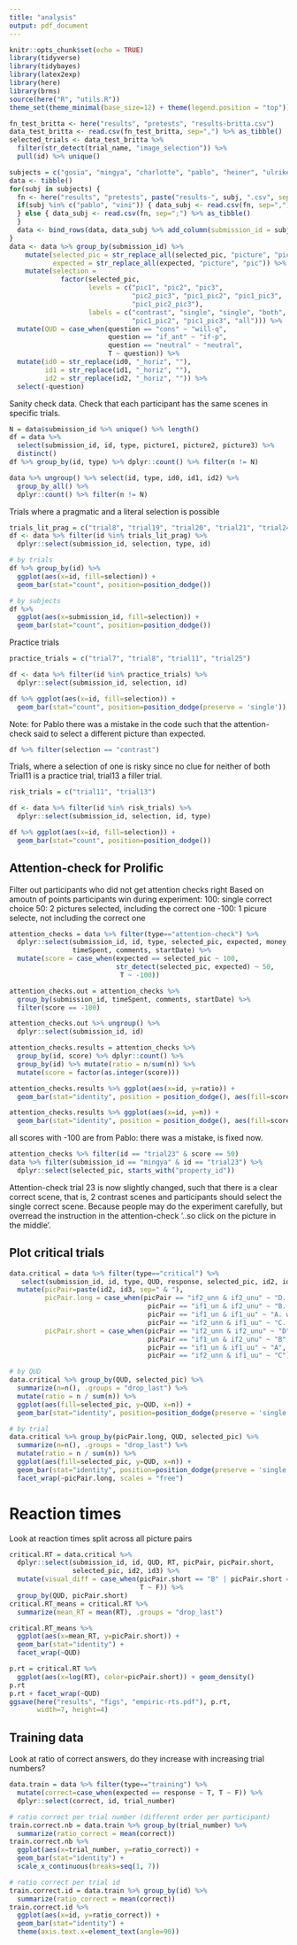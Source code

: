 ```yaml
---
title: "analysis"
output: pdf_document
---
```


```r
knitr::opts_chunk$set(echo = TRUE)
library(tidyverse)
library(tidybayes)
library(latex2exp)
library(here)
library(brms)
source(here("R", "utils.R"))
theme_set(theme_minimal(base_size=12) + theme(legend.position = "top"))
```

```r
fn_test_britta <- here("results", "pretests", "results-britta.csv")
data_test_britta <- read.csv(fn_test_britta, sep=",") %>% as_tibble()
selected_trials <- data_test_britta %>%
  filter(str_detect(trial_name, "image_selection")) %>% 
  pull(id) %>% unique()

subjects = c("gosia", "mingya", "charlotte", "pablo", "heiner", "ulrike")
data <- tibble()
for(subj in subjects) {
  fn <- here("results", "pretests", paste("results-", subj, ".csv", sep=""))
  if(subj %in% c("pablo", "vini")) { data_subj <- read.csv(fn, sep=",") %>% as_tibble() 
  } else { data_subj <- read.csv(fn, sep=";") %>% as_tibble()
  }
  data <- bind_rows(data, data_subj %>% add_column(submission_id = subj))
}
data <- data %>% group_by(submission_id) %>% 
    mutate(selected_pic = str_replace_all(selected_pic, "picture", "pic"), 
           expected = str_replace_all(expected, "picture", "pic")) %>% 
    mutate(selection = 
             factor(selected_pic, 
                    levels = c("pic1", "pic2", "pic3", 
                               "pic2_pic3", "pic1_pic2", "pic1_pic3",
                               "pic1_pic2_pic3"), 
                    labels = c("contrast", "single", "single", "both", 
                               "pic1_pic2", "pic1_pic3", "all"))) %>% 
  mutate(QUD = case_when(question == "cons" ~ "will-q", 
                         question == "if_ant" ~ "if-p",
                         question == "neutral" ~ "neutral", 
                         T ~ question)) %>% 
  mutate(id0 = str_replace(id0, "_horiz", ""),
         id1 = str_replace(id1, "_horiz", ""),
         id2 = str_replace(id2, "_horiz", "")) %>% 
  select(-question)
```

Sanity check data. Check that each participant has the same scenes in specific trials.

```r
N = data$submission_id %>% unique() %>% length()
df = data %>% 
  select(submission_id, id, type, picture1, picture2, picture3) %>% 
  distinct() 
df %>% group_by(id, type) %>% dplyr::count() %>% filter(n != N)

data %>% ungroup() %>% select(id, type, id0, id1, id2) %>% 
  group_by_all() %>% 
  dplyr::count() %>% filter(n != N)

```

Trials where a pragmatic and a literal selection is possible

```r
trials_lit_prag = c("trial8", "trial19", "trial20", "trial21", "trial24")
df <- data %>% filter(id %in% trials_lit_prag) %>% 
  dplyr::select(submission_id, selection, type, id)

# by trials
df %>% group_by(id) %>% 
  ggplot(aes(x=id, fill=selection)) + 
  geom_bar(stat="count", position=position_dodge())

# by subjects
df %>% 
  ggplot(aes(x=submission_id, fill=selection)) + 
  geom_bar(stat="count", position=position_dodge())
```

Practice trials

```r
practice_trials = c("trial7", "trial8", "trial11", "trial25")

df <- data %>% filter(id %in% practice_trials) %>% 
  dplyr::select(submission_id, selection, id)

df %>% ggplot(aes(x=id, fill=selection)) + 
  geom_bar(stat="count", position=position_dodge(preserve = 'single'))
```

Note: for Pablo there was a mistake in the code such that the attention-check
said to select a different picture than expected.

```r
df %>% filter(selection == "contrast")
```


Trials, where a selection of one is risky since no clue for neither of both
Trial11 is a practice trial, trial13 a filler trial.

```r
risk_trials = c("trial11", "trial13")

df <- data %>% filter(id %in% risk_trials) %>% 
  dplyr::select(submission_id, selection, id, type)

df %>% ggplot(aes(x=id, fill=selection)) + 
  geom_bar(stat="count", position=position_dodge())
```

## Attention-check for Prolific

Filter out participants who did not get attention checks right
Based on amoutn of points participants win during experiment:
100: single correct choice
50: 2 pictures selected, including the correct one
-100: 1 picure selecte, not including the correct one

```r
attention_checks = data %>% filter(type=="attention-check") %>% 
  dplyr::select(submission_id, id, type, selected_pic, expected, money, 
                timeSpent, comments, startDate) %>% 
  mutate(score = case_when(expected == selected_pic ~ 100,
                           str_detect(selected_pic, expected) ~ 50,
                            T ~ -100))

attention_checks.out = attention_checks %>%
  group_by(submission_id, timeSpent, comments, startDate) %>% 
  filter(score == -100)

attention_checks.out %>% ungroup() %>%
  dplyr::select(submission_id, id)

attention_checks.results = attention_checks %>%
  group_by(id, score) %>% dplyr::count() %>% 
  group_by(id) %>% mutate(ratio = n/sum(n)) %>% 
  mutate(score = factor(as.integer(score)))

attention_checks.results %>% ggplot(aes(x=id, y=ratio)) +
  geom_bar(stat="identity", position = position_dodge(), aes(fill=score))

attention_checks.results %>% ggplot(aes(x=id, y=n)) +
  geom_bar(stat="identity", position = position_dodge(), aes(fill=score))
```

all scores with -100 are from Pablo: there was a mistake, is fixed now.

```r
attention_checks %>% filter(id == "trial23" & score == 50) 
data %>% filter(submission_id == "mingya" & id == "trial23") %>% 
  dplyr::select(selected_pic, starts_with("property_id"))
```

Attention-check trial 23 is now slightly changed, such that there is a clear correct scene, 
that is, 2 contrast scenes and participants should select the single correct scene. Because people may do the experiment carefully, but overread 
the instruction in the attention-check '..so click on the picture in the middle'.


## Plot critical trials

```r
data.critical = data %>% filter(type=="critical") %>% 
   select(submission_id, id, type, QUD, response, selected_pic, id2, id3, RT) %>% 
  mutate(picPair=paste(id2, id3, sep=" & "),
         picPair.long = case_when(picPair == "if2_unn & if2_unu" ~ "D. withDistractor-external", 
                                   picPair == "if1_un & if2_unu" ~ "B. w/oDistractor-external",
                                   picPair == "if1_un & if1_uu" ~ "A. w/oDistractor-internal",
                                   picPair == "if2_unn & if1_uu" ~ "C. withDistractor-internal"),
         picPair.short = case_when(picPair == "if2_unn & if2_unu" ~ "D", 
                                   picPair == "if1_un & if2_unu" ~ "B",
                                   picPair == "if1_un & if1_uu" ~ "A",
                                   picPair == "if2_unn & if1_uu" ~ "C"))

# by QUD
data.critical %>% group_by(QUD, selected_pic) %>% 
  summarize(n=n(), .groups = "drop_last") %>% 
  mutate(ratio = n / sum(n)) %>% 
  ggplot(aes(fill=selected_pic, y=QUD, x=n)) + 
  geom_bar(stat="identity", position=position_dodge(preserve = 'single'))

# by trial
data.critical %>% group_by(picPair.long, QUD, selected_pic) %>% 
  summarize(n=n(), .groups = "drop_last") %>% 
  mutate(ratio = n / sum(n)) %>% 
  ggplot(aes(fill=selected_pic, y=QUD, x=n)) + 
  geom_bar(stat="identity", position=position_dodge(preserve = 'single')) +
  facet_wrap(~picPair.long, scales = "free")

```

# Reaction times

Look at reaction times split across all picture pairs

```r
critical.RT = data.critical %>% 
  dplyr::select(submission_id, id, QUD, RT, picPair, picPair.short, 
                selected_pic, id2, id3) %>%
  mutate(visual_diff = case_when(picPair.short == "B" | picPair.short == "C" ~ T, 
                                 T ~ F)) %>% 
  group_by(QUD, picPair.short) 
critical.RT_means = critical.RT %>% 
  summarize(mean_RT = mean(RT), .groups = "drop_last")

critical.RT_means %>% 
  ggplot(aes(x=mean_RT, y=picPair.short)) + 
  geom_bar(stat="identity") + 
  facet_wrap(~QUD)
```

```r
p.rt = critical.RT %>%
  ggplot(aes(x=log(RT), color=picPair.short)) + geom_density() 
p.rt
p.rt + facet_wrap(~QUD)
ggsave(here("results", "figs", "empiric-rts.pdf"), p.rt,
       width=7, height=4)
```


## Training data

Look at ratio of correct answers, do they increase with increasing trial numbers?

```r
data.train = data %>% filter(type=="training") %>%
  mutate(correct=case_when(expected == response ~ T, T ~ F)) %>% 
  dplyr::select(correct, id, trial_number)

# ratio correct per trial number (different order per participant)
train.correct.nb = data.train %>% group_by(trial_number) %>% 
  summarize(ratio_correct = mean(correct))
train.correct.nb %>% 
  ggplot(aes(x=trial_number, y=ratio_correct)) + 
  geom_bar(stat="identity") + 
  scale_x_continuous(breaks=seq(1, 7))

# ratio correct per trial id
train.correct.id = data.train %>% group_by(id) %>% 
  summarize(ratio_correct = mean(correct))
train.correct.id %>% 
  ggplot(aes(x=id, y=ratio_correct)) + 
  geom_bar(stat="identity") +
  theme(axis.text.x=element_text(angle=90))
```

